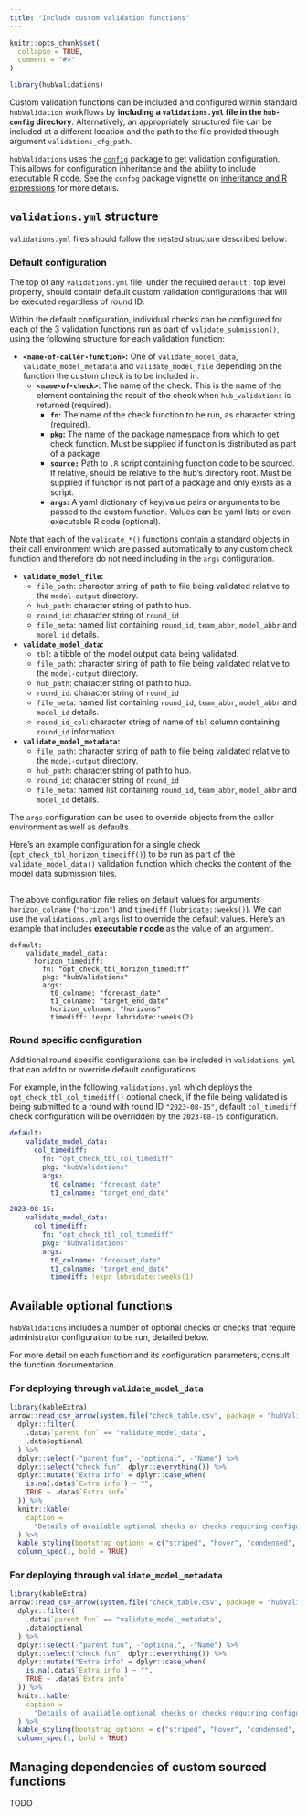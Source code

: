 ```yaml
---
title: "Include custom validation functions"
---
```


```r
knitr::opts_chunk$set(
  collapse = TRUE,
  comment = "#>"
)
```

```r
library(hubValidations)
```


Custom validation functions can be included and configured within standard `hubValidation` workflows by **including a `validations.yml` file in the `hub-config` directory**. Alternatively, an appropriately structured file can be included at a different location and the path to the file provided through argument `validations_cfg_path`.

`hubValidations` uses the [`config`](https://rstudio.github.io/config/articles/inheritance.html) package to get validation configuration. This allows for configuration inheritance and the ability to include executable R code. 
See the `confog` package vignette on [inheritance and R expressions](https://rstudio.github.io/config/articles/inheritance.html) for more details.

## `validations.yml` structure

`validations.yml` files should follow the nested structure described below:

### Default configuration

The top of any `validations.yml` file, under the required `default:` top level property, should contain default custom validation configurations that will be executed regardless of round ID.

Within the default configuration, individual checks can be configured for each of the 3 validation functions run as part of `validate_submission()`, using the following structure for each validation function:

- **`<name-of-caller-function>`:** One of `validate_model_data`, `validate_model_metadata` and `validate_model_file` depending on the function the custom check is to be included in.
    - **`<name-of-check>`:** The name of the check. This is the name of the element containing the result of the check when `hub_validations` is returned (required).
        - **`fn`:** The name of the check function to be run, as character string (required).
        - **`pkg`:** The name of the package namespace from which to get check function. Must be supplied if function is distributed as part of a package.
        - **`source:`** Path to `.R` script containing function code to be sourced. If relative, should be relative to the hub's directory root. Must be supplied if function is not part of a package and only exists as a script.
        - **`args`:** A yaml dictionary of key/value pairs or arguments to be passed to the custom function. Values can be yaml lists or even executable R code (optional).
        
Note that each of the `validate_*()` functions contain a standard objects in their call environment which are passed automatically to any custom check function and therefore do not need including in the `args` configuration. 

- **`validate_model_file`:**
  - `file_path`: character string of path to file being validated relative to the `model-output` directory.
  - `hub_path`: character string of path to hub.
  - `round_id`: character string of `round_id`
  - `file_meta`: named list containing `round_id`, `team_abbr`, `model_abbr` and `model_id` details.
- **`validate_model_data`:** 
  - `tbl`: a tibble of the model output data being validated.
  - `file_path`: character string of path to file being validated relative to the `model-output` directory.
  - `hub_path`: character string of path to hub.
  - `round_id`: character string of `round_id`
  - `file_meta`: named list containing `round_id`, `team_abbr`, `model_abbr` and `model_id` details.
  - `round_id_col`: character string of name of `tbl` column containing `round_id` information.
- **`validate_model_metadata`:** 
  - `file_path`: character string of path to file being validated relative to the `model-output` directory.
  - `hub_path`: character string of path to hub.
  - `round_id`: character string of `round_id`
  - `file_meta`: named list containing `round_id`, `team_abbr`, `model_abbr` and `model_id` details.

The `args` configuration can be used to override objects from the caller environment as well as defaults.


Here's an example configuration for a single check (`opt_check_tbl_horizon_timediff()`) to be run as part of the `validate_model_data()` validation function which checks the content of the model data submission files.

```r
```

The above configuration file relies on default values for arguments `horizon_colname` (`"horizon"`) and `timediff` (`lubridate::weeks()`). We can use the `validations.yml` `args` list to override the default values. Here's an example that includes **executable r code** as the value of an argument.

```
default:
    validate_model_data:
      horizon_timediff:
        fn: "opt_check_tbl_horizon_timediff"
        pkg: "hubValidations"
        args:
          t0_colname: "forecast_date"
          t1_colname: "target_end_date"
          horizon_colname: "horizons"
          timediff: !expr lubridate::weeks(2)
```

### Round specific configuration

Additional round specific configurations can be included in `validations.yml` that can add to or override default configurations.

For example, in the following `validations.yml` which deploys the `opt_check_tbl_col_timediff()` optional check, if the file being validated is being submitted to a round with round ID `"2023-08-15"`, default `col_timediff` check configuration will be overridden by the `2023-08-15` configuration.

```yml
default:
    validate_model_data:
      col_timediff:
        fn: "opt_check_tbl_col_timediff"
        pkg: "hubValidations"
        args:
          t0_colname: "forecast_date"
          t1_colname: "target_end_date"

2023-08-15:
    validate_model_data:
      col_timediff:
        fn: "opt_check_tbl_col_timediff"
        pkg: "hubValidations"
        args:
          t0_colname: "forecast_date"
          t1_colname: "target_end_date"
          timediff: !expr lubridate::weeks(1)
```

## Available optional functions

`hubValidations` includes a number of optional checks or checks that require administrator configuration to be run, detailed below.

For more detail on each function and its configuration parameters, consult the function documentation.

### For deploying through `validate_model_data`

```r
library(kableExtra)
arrow::read_csv_arrow(system.file("check_table.csv", package = "hubValidations")) %>%
  dplyr::filter(
    .data$`parent fun` == "validate_model_data",
    .data$optional
  ) %>%
  dplyr::select(-"parent fun", -"optional", -"Name") %>%
  dplyr::select("check fun", dplyr::everything()) %>%
  dplyr::mutate("Extra info" = dplyr::case_when(
    is.na(.data$`Extra info`) ~ "",
    TRUE ~ .data$`Extra info`
  )) %>%
  knitr::kable(
    caption =
      "Details of available optional checks or checks requiring configuration for `validate_model_data()`."
  ) %>%
  kable_styling(bootstrap_options = c("striped", "hover", "condensed", "responsive")) %>%
  column_spec(1, bold = TRUE)
```

### For deploying through `validate_model_metadata`

```r
library(kableExtra)
arrow::read_csv_arrow(system.file("check_table.csv", package = "hubValidations")) %>%
  dplyr::filter(
    .data$`parent fun` == "validate_model_metadata",
    .data$optional
  ) %>%
  dplyr::select(-"parent fun", -"optional", -"Name") %>%
  dplyr::select("check fun", dplyr::everything()) %>%
  dplyr::mutate("Extra info" = dplyr::case_when(
    is.na(.data$`Extra info`) ~ "",
    TRUE ~ .data$`Extra info`
  )) %>%
  knitr::kable(
    caption =
      "Details of available optional checks or checks requiring configuration for `validate_model_metadata()`."
  ) %>%
  kable_styling(bootstrap_options = c("striped", "hover", "condensed", "responsive")) %>%
  column_spec(1, bold = TRUE)
```


## Managing dependencies of custom sourced functions

TODO
